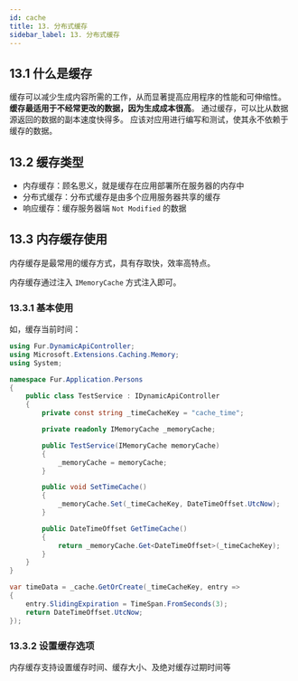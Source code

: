 ```yaml
---
id: cache
title: 13. 分布式缓存
sidebar_label: 13. 分布式缓存
---
```


## 13.1 什么是缓存

缓存可以减少生成内容所需的工作，从而显著提高应用程序的性能和可伸缩性。 **缓存最适用于不经常更改的数据，因为生成成本很高**。 通过缓存，可以比从数据源返回的数据的副本速度快得多。 应该对应用进行编写和测试，使其永不依赖于缓存的数据。

## 13.2 缓存类型

- 内存缓存：顾名思义，就是缓存在应用部署所在服务器的内存中
- 分布式缓存：分布式缓存是由多个应用服务器共享的缓存
- 响应缓存：缓存服务器端 `Not Modified` 的数据

## 13.3 内存缓存使用

内存缓存是最常用的缓存方式，具有存取快，效率高特点。

内存缓存通过注入 `IMemoryCache` 方式注入即可。

### 13.3.1 基本使用

如，缓存当前时间：

```cs {13,20,25}
using Fur.DynamicApiController;
using Microsoft.Extensions.Caching.Memory;
using System;

namespace Fur.Application.Persons
{
    public class TestService : IDynamicApiController
    {
        private const string _timeCacheKey = "cache_time";

        private readonly IMemoryCache _memoryCache;

        public TestService(IMemoryCache memoryCache)
        {
            _memoryCache = memoryCache;
        }

        public void SetTimeCache()
        {
            _memoryCache.Set(_timeCacheKey, DateTimeOffset.UtcNow);
        }

        public DateTimeOffset GetTimeCache()
        {
            return _memoryCache.Get<DateTimeOffset>(_timeCacheKey);
        }
    }
}
```

```cs
var timeData = _cache.GetOrCreate(_timeCacheKey, entry =>
{
    entry.SlidingExpiration = TimeSpan.FromSeconds(3);
    return DateTimeOffset.UtcNow;
});
```

### 13.3.2 设置缓存选项

内存缓存支持设置缓存时间、缓存大小、及绝对缓存过期时间等
